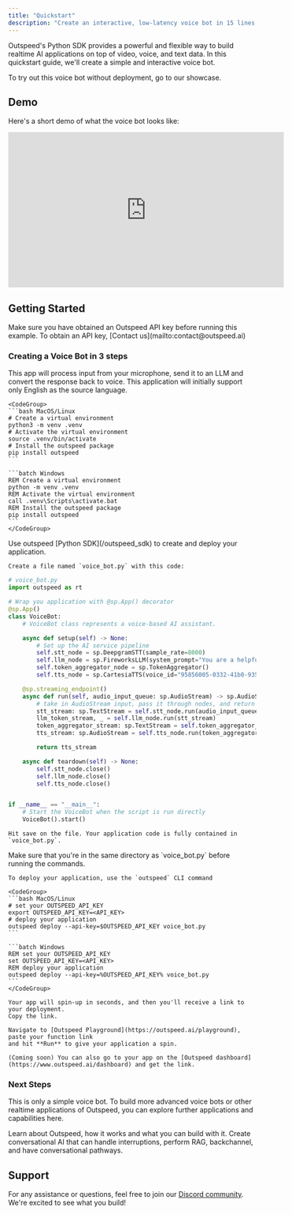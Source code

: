 ```yaml
---
title: "Quickstart"
description: "Create an interactive, low-latency voice bot in 15 lines of code."
---
```


Outspeed's Python SDK provides a powerful and flexible way to build realtime AI applications on top of video, voice, and text data.
In this quickstart guide, we'll create a simple and interactive voice bot.
    
<Card title="Checkout Demo" icon="link" href="/content/components/card-group">
To try out this voice bot without deployment, go to our showcase.
</Card>


## Demo

Here's a short demo of what the voice bot looks like:

<iframe
  width="560"
  height="315"
  src="https://www.youtube.com/embed/32HnQDZ3Jfk?si=E24k_zNrufSQ9RPk"
  title="YouTube video player"
  frameborder="0"
  allow="accelerometer; autoplay; clipboard-write; encrypted-media; gyroscope; picture-in-picture; web-share"
  referrerpolicy="strict-origin-when-cross-origin"
  allowfullscreen
></iframe>

## **Getting Started**

<Info>
  Make sure you have obtained an Outspeed API key before running this example. To
  obtain an API key, [Contact us](mailto:contact@outspeed.ai)
</Info>

### **Creating a Voice Bot in 3 steps**

This app will process input from your microphone, send it to an LLM and convert the response back to voice.
<Info>
  This application will initially support only English as the source language.
</Info>

<Steps>
  <Step title="Install python SDK">

    <CodeGroup>
    ```bash MacOS/Linux
    # Create a virtual environment
    python3 -m venv .venv
    # Activate the virtual environment
    source .venv/bin/activate
    # Install the outspeed package
    pip install outspeed
    ```

    ```batch Windows
    REM Create a virtual environment
    python -m venv .venv
    REM Activate the virtual environment
    call .venv\Scripts\activate.bat
    REM Install the outspeed package
    pip install outspeed
    ```
    </CodeGroup>

  </Step>
  <Step title="Create your realtime application">
    Use outspeed [Python SDK](/outspeed_sdk) to create and deploy your application.

    Create a file named `voice_bot.py` with this code:

```python
# voice_bot.py
import outspeed as rt

# Wrap you application with @sp.App() decorator
@sp.App()
class VoiceBot:
    # VoiceBot class represents a voice-based AI assistant.

    async def setup(self) -> None:
        # Set up the AI service pipeline
        self.stt_node = sp.DeepgramSTT(sample_rate=8000)
        self.llm_node = sp.FireworksLLM(system_prompt="You are a helpful assistant.")
        self.token_aggregator_node = sp.TokenAggregator()
        self.tts_node = sp.CartesiaTTS(voice_id="95856005-0332-41b0-935f-352e296aa0df")

    @sp.streaming_endpoint()
    async def run(self, audio_input_queue: sp.AudioStream) -> sp.AudioStream:
        # take in AudioStream input, pass it through nodes, and return audio
        stt_stream: sp.TextStream = self.stt_node.run(audio_input_queue)
        llm_token_stream, _ = self.llm_node.run(stt_stream)
        token_aggregator_stream: sp.TextStream = self.token_aggregator_node.run(llm_token_stream)
        tts_stream: sp.AudioStream = self.tts_node.run(token_aggregator_stream)

        return tts_stream

    async def teardown(self) -> None:
        self.stt_node.close()
        self.llm_node.close()
        self.tts_node.close()


if __name__ == "__main__":
    # Start the VoiceBot when the script is run directly
    VoiceBot().start()

```
    Hit save on the file. Your application code is fully contained in `voice_bot.py`.

  </Step>
  <Step title="Deploy Application">
    <Info>
      Make sure that you're in the same directory as `voice_bot.py` before running the commands.
    </Info>

    To deploy your application, use the `outspeed` CLI command

    <CodeGroup>
    ```bash MacOS/Linux
    # set your OUTSPEED_API_KEY
    export OUTSPEED_API_KEY=<API_KEY>
    # deploy your application
    outspeed deploy --api-key=$OUTSPEED_API_KEY voice_bot.py
    ```

    ```batch Windows
    REM set your OUTSPEED_API_KEY
    set OUTSPEED_API_KEY=<API_KEY>
    REM deploy your application
    outspeed deploy --api-key=%OUTSPEED_API_KEY% voice_bot.py
    ```
    </CodeGroup>

    Your app will spin-up in seconds, and then you'll receive a link to your deployment.
    Copy the link.

    Navigate to [Outspeed Playground](https://outspeed.ai/playground), paste your function link
    and hit **Run** to give your application a spin.

    (Coming soon) You can also go to your app on the [Outspeed dashboard](https://www.outspeed.ai/dashboard) and get the link.

  </Step>
</Steps>

### Next Steps

This is only a simple voice bot. To build more advanced voice bots or other realtime applications of Outspeed,
you can explore further applications and capabilities here.

<CardGroup cols={2}>
  <Card
    title="About Outspeed"
    href="introduction"
    icon="image"
    color="#ea5a0c"
  >
  Learn about Outspeed, how it works and what you can build with it.
  </Card>
  <Card
    title="Conversational AI Guide"
    href="conversational_ai/introduction"
    icon="image"
    color="#ea5a0c"
  >
    Create conversational AI that can handle interruptions, perform RAG, backchannel, and have conversational pathways.
  </Card>
</CardGroup>


## Support

For any assistance or questions, feel free to join our [Discord community](https://discord.gg/cmfFw6SYvp). We're excited to see what you build!